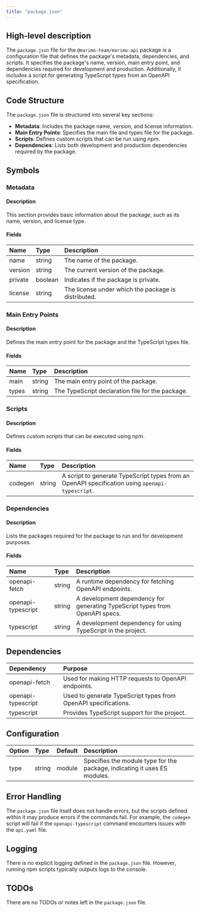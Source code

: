 ```yaml
---
title: "package.json"
---
```


## High-level description
The `package.json` file for the `@marimo-team/marimo-api` package is a configuration file that defines the package's metadata, dependencies, and scripts. It specifies the package's name, version, main entry point, and dependencies required for development and production. Additionally, it includes a script for generating TypeScript types from an OpenAPI specification.

## Code Structure
The `package.json` file is structured into several key sections:
- **Metadata**: Includes the package name, version, and license information.
- **Main Entry Points**: Specifies the main file and types file for the package.
- **Scripts**: Defines custom scripts that can be run using npm.
- **Dependencies**: Lists both development and production dependencies required by the package.

## Symbols

### Metadata
#### Description
This section provides basic information about the package, such as its name, version, and license type.

#### Fields
| Name    | Type   | Description                        |
|:--------|:-------|:-----------------------------------|
| name    | string | The name of the package.           |
| version | string | The current version of the package.|
| private | boolean| Indicates if the package is private.|
| license | string | The license under which the package is distributed.|

### Main Entry Points
#### Description
Defines the main entry point for the package and the TypeScript types file.

#### Fields
| Name  | Type   | Description                                      |
|:------|:-------|:-------------------------------------------------|
| main  | string | The main entry point of the package.             |
| types | string | The TypeScript declaration file for the package. |

### Scripts
#### Description
Defines custom scripts that can be executed using npm.

#### Fields
| Name    | Type   | Description                                                                 |
|:--------|:-------|:----------------------------------------------------------------------------|
| codegen | string | A script to generate TypeScript types from an OpenAPI specification using `openapi-typescript`. |

### Dependencies
#### Description
Lists the packages required for the package to run and for development purposes.

#### Fields
| Name               | Type   | Description                                                                 |
|:-------------------|:-------|:----------------------------------------------------------------------------|
| openapi-fetch      | string | A runtime dependency for fetching OpenAPI endpoints.                        |
| openapi-typescript | string | A development dependency for generating TypeScript types from OpenAPI specs.|
| typescript         | string | A development dependency for using TypeScript in the project.               |

## Dependencies
| Dependency         | Purpose                                                                 |
|:-------------------|:------------------------------------------------------------------------|
| openapi-fetch      | Used for making HTTP requests to OpenAPI endpoints.                     |
| openapi-typescript | Used to generate TypeScript types from OpenAPI specifications.          |
| typescript         | Provides TypeScript support for the project.                            |

## Configuration
| Option | Type   | Default | Description |
|:-------|:-------|:--------|:------------|
| type   | string | module  | Specifies the module type for the package, indicating it uses ES modules. |

## Error Handling
The `package.json` file itself does not handle errors, but the scripts defined within it may produce errors if the commands fail. For example, the `codegen` script will fail if the `openapi-typescript` command encounters issues with the `api.yaml` file.

## Logging
There is no explicit logging defined in the `package.json` file. However, running npm scripts typically outputs logs to the console.

## TODOs
There are no TODOs or notes left in the `package.json` file.